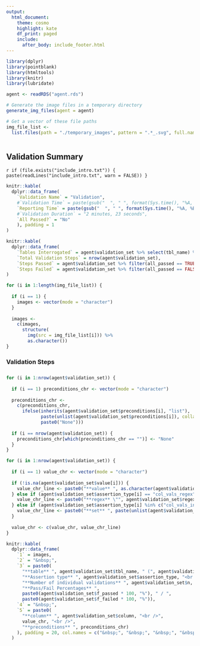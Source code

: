 ```yaml
---
output:
  html_document:
    theme: cosmo
    highlight: kate
    df_print: paged
    include:
      after_body: include_footer.html
---
```


```r
library(dplyr)
library(pointblank)
library(htmltools)
library(knitr)
library(lubridate)
```

```r
agent <- readRDS("agent.rds")
```

```r

# Generate the image files in a temporary directory
generate_img_files(agent = agent)

# Get a vector of these file paths
img_file_list <-
  list.files(path = "./temporary_images", pattern = ".*_.svg", full.names = TRUE)
```

## Validation Summary {style="padding-top: 15px"}

`r if (file.exists("include_intro.txt")) { paste(readLines("include_intro.txt", warn = FALSE)) }`

```r
knitr::kable(
  dplyr::data_frame(
    `Validation Name` = "Validation",
    #`Validation Time` = paste(gsub("  ", " ", format(Sys.time(), "%A, %B %d, %Y at %l:%M")), toupper(format(Sys.time(), "%p")), collapse = ""),
    `Reporting Time` = paste(gsub("  ", " ", format(Sys.time(), "%A, %B %d, %Y at %l:%M")), toupper(format(Sys.time(), "%p")), collapse = ""),
    #`Validation Duration` = "2 minutes, 23 seconds",
    `All Passed?` = "No"
    ), padding = 1
)
```


```r
knitr::kable(
  dplyr::data_frame(
    `Tables Interrogated` = agent$validation_set %>% select(tbl_name) %>% distinct() %>% .$tbl_name %>% paste(collapse = ", "),
    `Total Validation Steps` = nrow(agent$validation_set),
    `Steps Passed` = agent$validation_set %>% filter(all_passed == TRUE) %>% nrow(),
    `Steps Failed` = agent$validation_set %>% filter(all_passed == FALSE) %>% nrow())
)
```


```r
for (i in 1:length(img_file_list)) {
  
  if (i == 1) {
    images <- vector(mode = "character")
  }
  
  images <- 
    c(images,
      structure(
        img(src = img_file_list[i])) %>%
        as.character())
}
```

### Validation Steps {style="padding-bottom: 10px"}

```r

for (i in 1:nrow(agent$validation_set)) {
  
  if (i == 1) preconditions_chr <- vector(mode = "character")
  
  preconditions_chr <-
    c(preconditions_chr,
      ifelse(inherits(agent$validation_set$preconditions[i], "list"),
             paste(unlist(agent$validation_set$preconditions[i]), collapse = ", "),
             paste0("None")))
  
  if (i == nrow(agent$validation_set)) {
    preconditions_chr[which(preconditions_chr == "")] <- "None"
  }
}
```

```r

for (i in 1:nrow(agent$validation_set)) {
  
  if (i == 1) value_chr <- vector(mode = "character")
  
  if (!is.na(agent$validation_set$value[i])) {
    value_chr_line <- paste0("**value** ", as.character(agent$validation_set$value[i]))
  } else if (agent$validation_set$assertion_type[i] == "col_vals_regex") {
    value_chr_line <- paste0("**regex** \"", agent$validation_set$regex[i], "\"")
  } else if (agent$validation_set$assertion_type[i] %in% c("col_vals_in_set", "col_vals_not_in_set")) {
    value_chr_line <- paste0("**set** ", paste(unlist(agent$validation_set$set[i]), collapse = ", "))
  }
 
  value_chr <- c(value_chr, value_chr_line)
}
```


```r
knitr::kable(
  dplyr::data_frame(
    `1` = images,
    `2` = "&nbsp;",
    `3` = paste0(
      "**table** ", agent$validation_set$tbl_name, " (", agent$validation_set$db_type, ")<br />",
      "**Assertion type** ", agent$validation_set$assertion_type, "<br />",
      "**Number of individual validations** ", agent$validation_set$n, "<br />",
      "**Pass/Fail Percentages** ",
      paste0(agent$validation_set$f_passed * 100, "%"), " / ",
      paste0(agent$validation_set$f_failed * 100, "%")),
    `4` = "&nbsp;",
    `5` = paste0(
      "**column** ", agent$validation_set$column, "<br />",
      value_chr, "<br />",
      "**preconditions** ", preconditions_chr)
    ), padding = 20, col.names = c("&nbsp;", "&nbsp;", "&nbsp;", "&nbsp;", "&nbsp;")
  )
```

